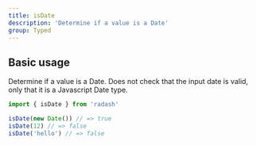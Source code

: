 ```yaml
---
title: isDate
description: 'Determine if a value is a Date'
group: Typed
---
```


## Basic usage

Determine if a value is a Date. Does not check that the input date is valid, only that it is a Javascript Date type.

```ts
import { isDate } from 'radash'

isDate(new Date()) // => true
isDate(12) // => false
isDate('hello') // => false
```
